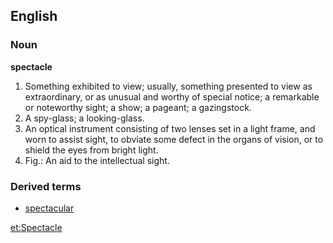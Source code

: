 ==English==

===Noun===
'''spectacle'''

#Something exhibited to view; usually, something presented to view as extraordinary, or as unusual and worthy of special notice; a remarkable or noteworthy sight; a show; a pageant; a gazingstock.
#A spy-glass; a looking-glass.
#An optical instrument consisting of two lenses set in a light frame, and worn to assist sight, to obviate some defect in the organs of vision, or to shield the eyes from bright light.
#Fig.: An aid to the intellectual sight.

===Derived terms===
*[[spectacular]]

[[et:Spectacle]]